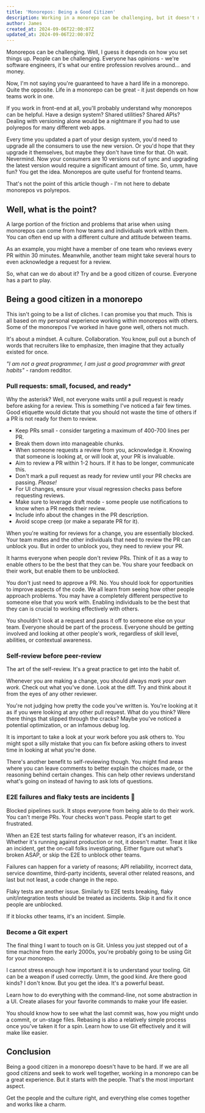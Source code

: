 ```yaml
---
title: 'Monorepos: Being a Good Citizen'
description: Working in a monorepo can be challenging, but it doesn't need to be.
author: James
created_at: 2024-09-06T22:00:07Z
updated_at: 2024-09-06T22:00:07Z
---
```


Monorepos can be challenging. Well, I guess it depends on how you set things up. People can be challenging. Everyone has opinions - we're software engineers, it's what our entire profession revolves around... and money.

Now, I'm not saying you're guaranteed to have a hard life in a monorepo. Quite the opposite. Life in a monorepo can be great - it just depends on how teams work in one.

If you work in front-end at all, you'll probably understand why monorepos can be helpful. Have a design system? Shared utilities? Shared APIs? Dealing with versioning alone would be a nightmare if you had to use polyrepos for many different web apps.

Every time you updated a part of your design system, you'd need to upgrade all the consumers to use the new version. Or you'd hope that they upgrade it themselves, but maybe they don't have time for that. Oh wait. Nevermind. Now your consumers are 10 versions out of sync and upgrading the latest version would require a significant amount of time. So, umm, have fun? You get the idea. Monorepos are quite useful for frontend teams.

That's not the point of this article though - I'm not here to debate monorepos vs polyrepos.

## Well, what is the point?

A large portion of the friction and problems that arise when using monorepos can come from how teams and individuals work within them. You can often end up with a different culture and attitude between teams.

As an example, you might have a member of one team who reviews every PR within 30 minutes. Meanwhile, another team might take several hours to even acknowledge a request for a review.

So, what can we do about it? Try and be a good citizen of course. Everyone has a part to play.

## Being a good citizen in a monorepo

This isn't going to be a list of cliches. I can promise you that much. This is all based on my personal experience working within monorepos with others. Some of the monorepos I've worked in have gone well, others not much.

It's about a mindset. A culture. Collaboration. You know, pull out a bunch of words that recruiters like to emphasize, then imagine that they actually existed for once.

_"I am not a great programmer, I am just a good programmer with great habits"_ - random redditor.

### Pull requests: small, focused, and ready\*

Why the asterisk? Well, not everyone waits until a pull request is ready before asking for a review. This is something I've noticed a fair few times. Good etiquette would dictate that you should not waste the time of others if a PR is not ready for them to review.

- Keep PRs small - consider targeting a maximum of 400-700 lines per PR.
- Break them down into manageable chunks.
- When someone requests a review from you, acknowledge it. Knowing that someone is looking at, or will look at, your PR is invaluable.
- Aim to review a PR within 1-2 hours. If it has to be longer, communicate this.
- Don't mark a pull request as ready for review until your PR checks are passing. _Please!_
- For UI changes, ensure your visual regression checks pass before requesting reviews.
- Make sure to leverage draft mode - some people use notifications to know when a PR needs their review.
- Include info about the changes in the PR description.
- Avoid scope creep (or make a separate PR for it).

When you're waiting for reviews for a change, you are essentially blocked. Your team mates and the other individuals that need to review the PR can unblock you. But in order to unblock you, they need to review your PR.

It harms everyone when people don't review PRs. Think of it as a way to enable others to be the best that they can be. You share your feedback on their work, but enable them to be unblocked.

You don't just need to approve a PR. No. You should look for opportunities to improve aspects of the code. We all learn from seeing how other people approach problems. You may have a completely different perspective to someone else that you work with. Enabling individuals to be the best that they can is crucial to working effectively with others.

You shouldn't look at a request and pass it off to someone else on your team. Everyone should be part of the process. Everyone should be getting involved and looking at other people's work, regardless of skill level, abilities, or contextual awareness.

### Self-review before peer-review

The art of the self-review. It's a great practice to get into the habit of.

Whenever you are making a change, you should always _mark your own work_. Check out what you've done. Look at the diff. Try and think about it from the eyes of any other reviewer.

You're not judging how pretty the code you've written is. You're looking at it as if you were looking at any other pull request. What do you think? Were there things that slipped through the cracks? Maybe you've noticed a potential optimization, or an infamous debug log.

It is important to take a look at your work before you ask others to. You might spot a silly mistake that you can fix before asking others to invest time in looking at what you're done.

There's another benefit to self-reviewing though. You might find areas where you can leave comments to better explain the choices made, or the reasoning behind certain changes. This can help other reviews understand what's going on instead of having to ask lots of questions.

### E2E failures and flaky tests are incidents 🚨

Blocked pipelines suck. It stops everyone from being able to do their work. You can't merge PRs. Your checks won't pass. People start to get frustrated.

When an E2E test starts failing for whatever reason, it's an incident. Whether it's running against production or not, it doesn't matter. Treat it like an incident, get the on-call folks investigating. Either figure out what's broken ASAP, or skip the E2E to unblock other teams.

Failures can happen for a variety of reasons; API reliability, incorrect data, service downtime, third-party incidents, several other related reasons, and last but not least, a code change in the repo.

Flaky tests are another issue. Similarly to E2E tests breaking, flaky unit/integration tests should be treated as incidents. Skip it and fix it once people are unblocked.

If it blocks other teams, it's an incident. Simple.

### Become a Git expert

The final thing I want to touch on is Git. Unless you just stepped out of a time machine from the early 2000s, you're probably going to be using Git for your monorepo.

I cannot stress enough how important it is to understand your tooling. Git can be a weapon if used correctly. Umm, the good kind. Are there good kinds? I don't know. But you get the idea. It's a powerful beast.

Learn how to do everything with the command-line, not some abstraction in a UI. Create aliases for your favorite commands to make your life easier.

You should know how to see what the last commit was, how you might undo a commit, or un-stage files. Rebasing is also a relatively simple process once you've taken it for a spin. Learn how to use Git effectively and it will make like easier.

## Conclusion

Being a good citizen in a monorepo doesn't have to be hard. If we are all good citizens and seek to work well together, working in a monorepo can be a great experience. But it starts with the people. That's the most important aspect.

Get the people and the culture right, and everything else comes together and works like a charm.
